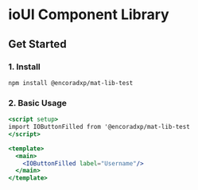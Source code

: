 
<Meta title="About/Get Started" />

# ioUI Component Library

## Get Started

### 1. Install

`npm install @encoradxp/mat-lib-test`

### 2. Basic Usage

```jsx
<script setup>
import IOButtonFilled from '@encoradxp/mat-lib-test
</script>

<template>
  <main>
    <IOButtonFilled label="Username"/>
  </main>
</template>
 
```



